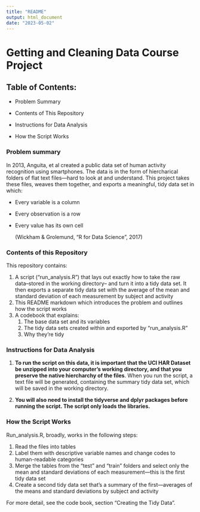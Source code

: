 ```yaml
---
title: "README"
output: html_document
date: "2023-05-02"
---
```


# Getting and Cleaning Data Course Project

## Table of Contents:

-   Problem Summary

-   Contents of This Repository

-   Instructions for Data Analysis

-   How the Script Works

### Problem summary

In 2013, Anguita, et al created a public data set of human activity recognition using smartphones. The data is in the form of hiercharical folders of flat text files---hard to look at and understand. This project takes these files, weaves them together, and exports a meaningful, tidy data set in which:

-   Every variable is a column

-   Every observation is a row

-   Every value has its own cell

    (Wickham & Grolemund, "R for Data Science", 2017)

### Contents of this Repository

This repository contains:

1.  A script ("run_analysis.R") that lays out exactly how to take the raw data--stored in the working directory-- and turn it into a tidy data set. It then exports a separate tidy data set with the average of the mean and standard deviation of each measurement by subject and activity
2.  This README markdown which introduces the problem and outlines how the script works
3.  A codebook that explains:
    1.  The base data set and its variables
    2.  The tidy data sets created within and exported by "run_analysis.R"
    3.  Why they're tidy

### Instructions for Data Analysis

1.  **To run the script on this data, it is important that the UCI HAR Dataset be unzipped into your computer's working directory, and that you preserve the native hiercharchy of the files**. When you run the script, a text file will be generated, containing the summary tidy data set, which will be saved in the working directory.

2.  **You will also need to install the tidyverse and dplyr packages before running the script. The script only loads the libraries.**

### How the Script Works

Run_analysis.R, broadly, works in the following steps:

1.  Read the files into tables
2.  Label them with descriptive variable names and change codes to human-readable categories
3.  Merge the tables from the "test" and "train" folders and select only the mean and standard deviations of each measurement---this is the first tidy data set
4.  Create a second tidy data set that's a summary of the first---averages of the means and standard deviations by subject and activity

For more detail, see the code book, section "Creating the Tidy Data".
